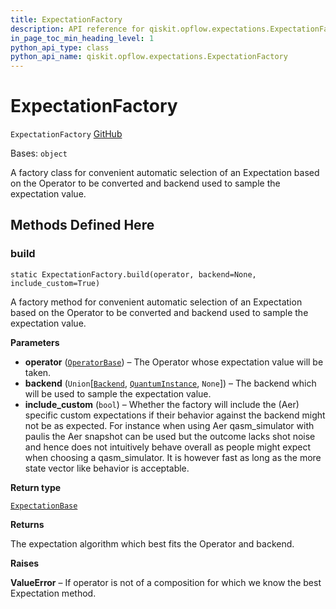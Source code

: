 ```yaml
---
title: ExpectationFactory
description: API reference for qiskit.opflow.expectations.ExpectationFactory
in_page_toc_min_heading_level: 1
python_api_type: class
python_api_name: qiskit.opflow.expectations.ExpectationFactory
---
```


# ExpectationFactory

<span id="qiskit.opflow.expectations.ExpectationFactory" />

`ExpectationFactory` [GitHub](https://github.com/qiskit/qiskit/tree/stable/0.22/qiskit/opflow/expectations/expectation_factory.py "view source code")

Bases: `object`

A factory class for convenient automatic selection of an Expectation based on the Operator to be converted and backend used to sample the expectation value.

## Methods Defined Here

### build

<span id="qiskit.opflow.expectations.ExpectationFactory.build" />

`static ExpectationFactory.build(operator, backend=None, include_custom=True)`

A factory method for convenient automatic selection of an Expectation based on the Operator to be converted and backend used to sample the expectation value.

**Parameters**

*   **operator** ([`OperatorBase`](qiskit.opflow.OperatorBase "qiskit.opflow.operator_base.OperatorBase")) – The Operator whose expectation value will be taken.
*   **backend** (`Union`\[[`Backend`](qiskit.providers.Backend "qiskit.providers.backend.Backend"), [`QuantumInstance`](qiskit.utils.QuantumInstance "qiskit.utils.quantum_instance.QuantumInstance"), `None`]) – The backend which will be used to sample the expectation value.
*   **include\_custom** (`bool`) – Whether the factory will include the (Aer) specific custom expectations if their behavior against the backend might not be as expected. For instance when using Aer qasm\_simulator with paulis the Aer snapshot can be used but the outcome lacks shot noise and hence does not intuitively behave overall as people might expect when choosing a qasm\_simulator. It is however fast as long as the more state vector like behavior is acceptable.

**Return type**

[`ExpectationBase`](qiskit.opflow.expectations.ExpectationBase "qiskit.opflow.expectations.expectation_base.ExpectationBase")

**Returns**

The expectation algorithm which best fits the Operator and backend.

**Raises**

**ValueError** – If operator is not of a composition for which we know the best Expectation method.

